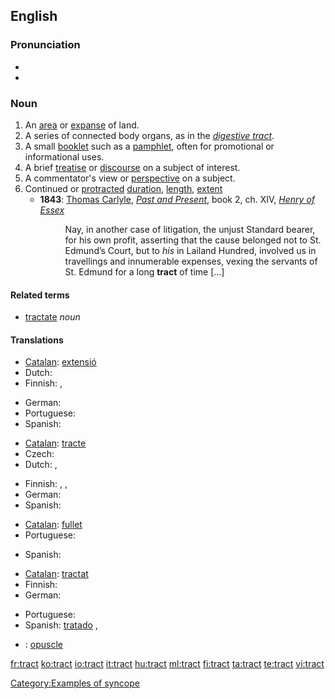 ==English==

===Pronunciation===
* {{audio|en-us-tract.ogg|Audio (US)}}
* {{rhymes|ækt}}

===Noun===
{{en-noun}}

# An [[area]] or [[expanse]] of land.
# A series of connected body organs, as in the ''[[digestive tract]]''.
# A small [[booklet]] such as a [[pamphlet]], often for promotional or informational uses.
# A brief [[treatise]] or [[discourse]] on a subject of interest.
# A commentator's view or [[perspective]] on a subject.
# Continued or [[protracted]] [[duration]], [[length]], [[extent]]
#*'''1843''': [[w:Thomas_Carlyle|Thomas Carlyle]], ''[[:w:Past and Present (book)|Past and Present]]'', book 2, ch. XIV, ''[[:w:Henry d'Essex|Henry of Essex]]''
#*: Nay, in another case of litigation, the unjust Standard bearer, for his own profit, asserting that the cause belonged not to St. Edmund’s Court, but to ''his'' in Lailand Hundred, involved us in travellings and innumerable expenses, vexing the servants of St. Edmund for a long '''tract''' of time […]

====Related terms====
* [[tractate]] ''noun''

====Translations====
{{trans-top|an area}}
* [[Catalan]]: [[extensió]] {{f}}
* Dutch: {{t+|nl|gebied|n}}
* Finnish: {{t+|fi|alue}}, {{t+|fi|seutu}}
{{trans-mid}}
* German: {{t+|de|Gebiet|n}}
* Portuguese: {{t+|pt|extensão|m}}
* Spanish: {{t-|es|extensión|f}}
{{trans-bottom}}

{{trans-top|a series of connected body organs}}
* [[Catalan]]: [[tracte]] {{m}}
* Czech: {{t-|cs|ústrojí|n}}
* Dutch: {{t+|nl|kanaal|n}}, {{t+|nl|stelsel|n}}
{{trans-mid}}
* Finnish: {{t-|fi|elimet}}, {{t+|fi|kanava}}, {{t-|fi|juoste}}
* German: {{t-|de|Trakt|m}}
* Spanish: {{t-|es|tracto|m}}
{{trans-bottom}}

{{trans-top|a small booklet}}
* [[Catalan]]: [[fullet]] {{m}}
* Portuguese: {{t-|pt|panfleto|m}}
{{trans-mid}}
* Spanish: {{t+|es|folleto|m}}
{{trans-bottom}}

{{trans-top|a brief treatise}}
* [[Catalan]]: [[tractat]] {{m}}
* Finnish: {{t-|fi|traktaatti}}
* German: {{t+|de|Traktat|n}}
{{trans-mid}}
* Portuguese: {{t+|pt|tratado|m}}
* Spanish: [[tratado]] {{m}},
{{trans-bottom}}

{{checktrans-top}}
* {{ttbc|Catalan}}: [[opuscle]] {{m}}
{{trans-bottom}}

[[Category:Examples of syncope]]

[[fr:tract]]
[[ko:tract]]
[[io:tract]]
[[it:tract]]
[[hu:tract]]
[[ml:tract]]
[[fi:tract]]
[[ta:tract]]
[[te:tract]]
[[vi:tract]]